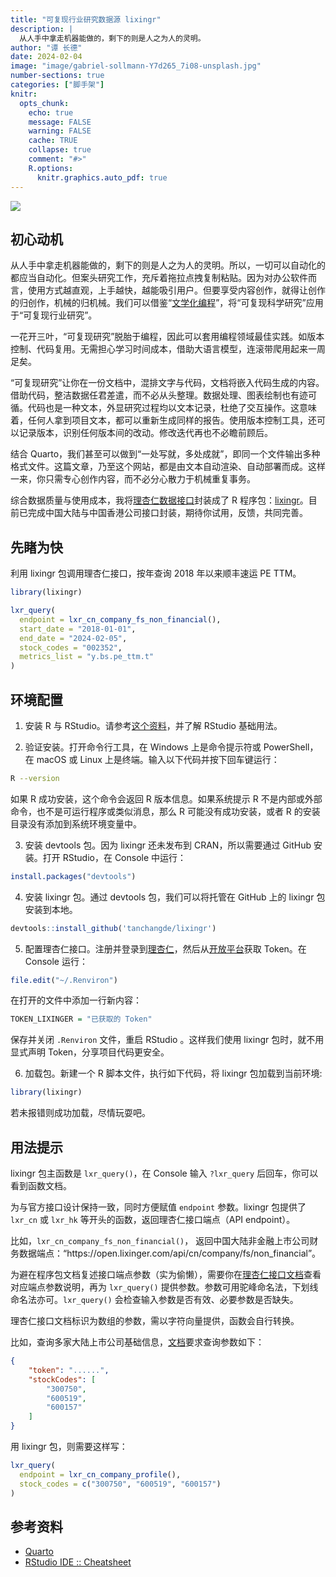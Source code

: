 ```yaml
---
title: "可复现行业研究数据源 lixingr"
description: |
  从人手中拿走机器能做的，剩下的则是人之为人的灵明。
author: "谭 长德"
date: 2024-02-04
image: "image/gabriel-sollmann-Y7d265_7i08-unsplash.jpg"
number-sections: true
categories: ["脚手架"]
knitr:
  opts_chunk: 
    echo: true
    message: FALSE
    warning: FALSE
    cache: TRUE
    collapse: true
    comment: "#>" 
    R.options:
      knitr.graphics.auto_pdf: true
---
```


![](image/gabriel-sollmann-Y7d265_7i08-unsplash.jpg)

## 初心动机

从人手中拿走机器能做的，剩下的则是人之为人的灵明。所以，一切可以自动化的都应当自动化。但案头研究工作，充斥着拖拉点拽复制粘贴。因为对办公软件而言，使用方式越直观，上手越快，越能吸引用户。但要享受内容创作，就得让创作的归创作，机械的归机械。我们可以借鉴“[文学化编程](https://yihui.org/cn/2014/01/literate-programming/)”，将“可复现科学研究”应用于“可复现行业研究”。

一花开三叶，“可复现研究”脱胎于编程，因此可以套用编程领域最佳实践。如版本控制、代码复用。无需担心学习时间成本，借助大语言模型，连滚带爬用起来一周足矣。

“可复现研究”让你在一份文档中，混排文字与代码，文档将嵌入代码生成的内容。借助代码，整洁数据任君差遣，而不必从头整理。数据处理、图表绘制也有迹可循。代码也是一种文本，外显研究过程均以文本记录，杜绝了交互操作。这意味着，任何人拿到项目文本，都可以重新生成同样的报告。使用版本控制工具，还可以记录版本，识别任何版本间的改动。修改迭代再也不必瞻前顾后。

结合 Quarto，我们甚至可以做到“一处写就，多处成就”，即同一个文件输出多种格式文件。这篇文章，乃至这个网站，都是由文本自动渲染、自动部署而成。这样一来，你只需专心创作内容，而不必分心散力于机械重复事务。

综合数据质量与使用成本，我将[理杏仁数据接口](https://www.lixinger.com/open/api/doc)封装成了 R 程序包：[lixingr](https://github.com/tanchangde/lixingr)。目前已完成中国大陆与中国香港公司接口封装，期待你试用，反馈，共同完善。

## 先睹为快

利用 lixingr 包调用理杏仁接口，按年查询 2018 年以来顺丰速运 PE TTM。

```r
library(lixingr)

lxr_query(
  endpoint = lxr_cn_company_fs_non_financial(),
  start_date = "2018-01-01",
  end_date = "2024-02-05",
  stock_codes = "002352",
  metrics_list = "y.bs.pe_ttm.t"
)
```

## 环境配置

1. 安装 R 与 RStudio。请参考[这个资料](https://bookdown.org/wangminjie/R4DS/baseR-install.html)，并了解 RStudio 基础用法。

2. 验证安装。打开命令行工具，在 Windows 上是命令提示符或 PowerShell，在 macOS 或 Linux 上是终端。输入以下代码并按下回车键运行：

```bash
R --version
``` 

如果 R 成功安装，这个命令会返回 R 版本信息。如果系统提示 R 不是内部或外部命令，也不是可运行程序或类似消息，那么 R 可能没有成功安装，或者 R 的安装目录没有添加到系统环境变量中。

3. 安装 devtools 包。因为 lixingr 还未发布到 CRAN，所以需要通过 GitHub 安装。打开 RStudio，在 Console 中运行：

```r
install.packages("devtools")
```

4. 安装 lixingr 包。通过 devtools 包，我们可以将托管在 GitHub 上的 lixingr 包安装到本地。

```r
devtools::install_github('tanchangde/lixingr')
```

5. 配置理杏仁接口。注册并登录到[理杏仁](https://www.lixinger.com/)，然后从[开放平台](https://www.lixinger.com/open/api/token)获取 Token。在 Console 运行：

```r
file.edit("~/.Renviron")
```

在打开的文件中添加一行新内容：

```r
TOKEN_LIXINGER = "已获取的 Token"
```

保存并关闭 `.Renviron` 文件，重启 RStudio 。这样我们使用 lixingr 包时，就不用显式声明 Token，分享项目代码更安全。

6. 加载包。新建一个 R 脚本文件，执行如下代码，将 lixingr 包加载到当前环境:

```r
library(lixingr)
```

若未报错则成功加载，尽情玩耍吧。

## 用法提示

lixingr 包主函数是 `lxr_query()`，在 Console 输入 `?lxr_query` 后回车，你可以看到函数文档。

为与官方接口设计保持一致，同时方便赋值 `endpoint` 参数。lixingr 包提供了 `lxr_cn` 或 `lxr_hk` 等开头的函数，返回理杏仁接口端点（API endpoint）。

比如，`lxr_cn_company_fs_non_financial()`， 返回中国大陆非金融上市公司财务数据端点："https://open.lixinger.com/api/cn/company/fs/non_financial"。

为避在程序包文档复述接口端点参数（实为偷懒），需要你在[理杏仁接口文档](https://www.lixinger.com/open/api/)查看对应端点参数说明，再为 `lxr_query()` 提供参数。参数可用驼峰命名法，下划线命名法亦可。`lxr_query()` 会检查输入参数是否有效、必要参数是否缺失。

理杏仁接口文档标识为数组的参数，需以字符向量提供，函数会自行转换。

比如，查询多家大陆上市公司基础信息，[文档](https://www.lixinger.com/open/api/doc?api-key=cn/company/profile)要求查询参数如下：

```json
{
	"token": "......",
	"stockCodes": [
		"300750",
		"600519",
		"600157"
	]
}
```

用 lixingr 包，则需要这样写：

```r
lxr_query(
  endpoint = lxr_cn_company_profile(),
  stock_codes = c("300750", "600519", "600157")
)
```

## 参考资料

- [Quarto](https://quarto.org/)
- [RStudio IDE :: Cheatsheet](https://rstudio.github.io/cheatsheets/html/rstudio-ide.html)
